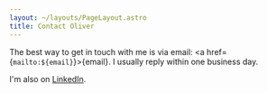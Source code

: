 ```yaml
---
layout: ~/layouts/PageLayout.astro
title: Contact Oliver
---
```



The best way to get in touch with me is via email: <a href={`mailto:${email}`}>{email}</a>. I usually reply within one business day.

I'm also on [LinkedIn][linkedin].

[linkedin]: https://www.linkedin.com/in/opdavies
